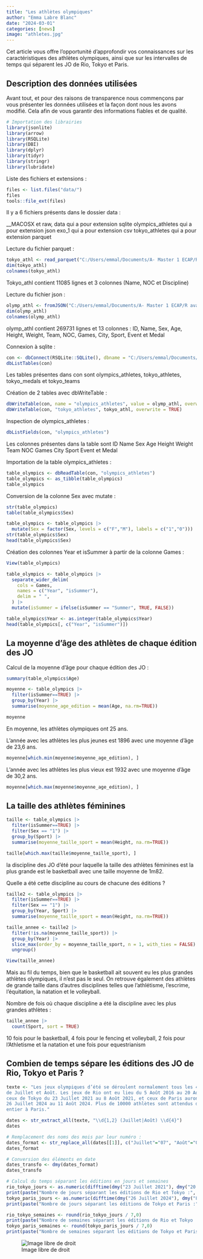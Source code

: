 ```yaml
---
title: "Les athlètes olympiques"
author: "Emma Labre Blanc"
date: "2024-03-01"
categories: [news]
image: "athletes.jpg"
---
```


Cet article vous offre l'opportunité d'approfondir vos connaissances sur les caractéristiques des athlètes olympiques, ainsi que sur les intervalles de temps qui séparent les JO de Rio, Tokyo et Paris.

## Description des données utilisées

Avant tout, et pour des raisons de transparence nous commençons par vous présenter les données utilisées et la façon dont nous les avons modifié. Cela afin de vous garantir des informations fiables et de qualité.

```r
# Importation des librairies
library(jsonlite)
library(arrow)
library(RSQLite)
library(DBI)
library(dplyr)
library(tidyr)
library(stringr)
library(lubridate)
```

Liste des fichiers et extensions :

```r
files <- list.files("data/")
files
tools::file_ext(files)
```

Il y a 6 fichiers présents dans le dossier data :

\_\_MACOSX et raw, data qui a pour extension sqlite olympics_athletes qui a pour extension json exo_1 qui a pour extension csv tokyo_athletes qui a pour extension parquet

Lecture du fichier parquet :

```r
tokyo_athl <- read_parquet("C:/Users/emmal/Documents/A- Master 1 ECAP/R avancé et Git/Exercices/data/tokyo_athletes.parquet")
dim(tokyo_athl)
colnames(tokyo_athl)
```

Tokyo_athl contient 11085 lignes et 3 colonnes (Name, NOC et Discipline)

Lecture du fichier json :

```r
olymp_athl <- fromJSON("C:/Users/emmal/Documents/A- Master 1 ECAP/R avancé et Git/Exercices/data/olympics_athletes.json")
dim(olymp_athl)
colnames(olymp_athl)
```

olymp_athl contient 269731 lignes et 13 colonnes : ID, Name, Sex, Age, Height, Weight, Team, NOC, Games, City, Sport, Event et Medal

Connexion à sqlite :

```r
con <- dbConnect(RSQLite::SQLite(), dbname = "C:/Users/emmal/Documents/A- Master 1 ECAP/R avancé et Git/Exercices/data/data.sqlite")
dbListTables(con)
```

Les tables présentes dans con sont olympics_athletes, tokyo_athletes, tokyo_medals et tokyo_teams

Création de 2 tables avec dbWriteTable :

```r
dbWriteTable(con, name = "olympics_athletes", value = olymp_athl, overwrite = TRUE)
dbWriteTable(con, "tokyo_athletes", tokyo_athl, overwrite = TRUE)
```

Inspection de olympics_athletes :

```r
dbListFields(con, "olympics_athletes")
```

Les colonnes présentes dans la table sont ID Name Sex Age Height Weight Team NOC Games City Sport Event et Medal

Importation de la table olympics_athletes :

```r
table_olympics <- dbReadTable(con, "olympics_athletes")
table_olympics <- as_tibble(table_olympics)
table_olympics
```

Conversion de la colonne Sex avec mutate :

```r
str(table_olympics)
table(table_olympics$Sex)

table_olympics <- table_olympics |>
  mutate(Sex = factor(Sex, levels = c("F","M"), labels = c("1","0")))
str(table_olympics$Sex)
head(table_olympics$Sex)
```

Création des colonnes Year et isSummer à partir de la colonne Games :

```r
View(table_olympics)

table_olympics <- table_olympics |>
  separate_wider_delim(
    cols = Games,
    names = c("Year", "isSummer"),
    delim = " ",
  ) |>
  mutate(isSummer = ifelse(isSummer == "Summer", TRUE, FALSE))

table_olympics$Year <- as.integer(table_olympics$Year)
head(table_olympics[, c("Year", "isSummer")])
```

## La moyenne d'âge des athlètes de chaque édition des JO

Calcul de la moyenne d'âge pour chaque édition des JO :

```r
summary(table_olympics$Age)

moyenne <- table_olympics |>
  filter(isSummer==TRUE) |>
  group_by(Year) |>
  summarise(moyenne_age_edition = mean(Age, na.rm=TRUE))

moyenne
```

En moyenne, les athlètes olympiques ont 25 ans.

L'année avec les athlètes les plus jeunes est 1896 avec une moyenne d'âge de 23,6 ans.

```r
moyenne[which.min(moyenne$moyenne_age_edition), ]
```

L'année avec les athlètes les plus vieux est 1932 avec une moyenne d'âge de 30,2 ans.

```r
moyenne[which.max(moyenne$moyenne_age_edition), ]
```

## La taille des athlètes féminines

```r
taille <- table_olympics |>
  filter(isSummer==TRUE) |>
  filter(Sex == "1") |>
  group_by(Sport) |>
  summarise(moyenne_taille_sport = mean(Height, na.rm=TRUE))

taille[which.max(taille$moyenne_taille_sport), ] 
```

la discipline des JO d'été pour laquelle la taille des athlètes féminines est la plus grande est le basketball avec une taille moyenne de 1m82.

Quelle a été cette discipline au cours de chacune des éditions ?

```r
taille2 <- table_olympics |>
  filter(isSummer==TRUE) |>
  filter(Sex == "1") |>
  group_by(Year, Sport) |>
  summarise(moyenne_taille_sport = mean(Height, na.rm=TRUE))

taille_annee <- taille2 |>
  filter(!is.na(moyenne_taille_sport)) |>
  group_by(Year) |>
  slice_max(order_by = moyenne_taille_sport, n = 1, with_ties = FALSE) |>
  ungroup()

View(taille_annee)
```

Mais au fil du temps, bien que le basketball ait souvent eu les plus grandes athlètes olympiques, il n'est pas le seul. On retrouve également des athlètes de grande taille dans d'autres disciplines telles que l'athlétisme, l'escrime, l'équitation, la natation et le volleyball.

Nombre de fois où chaque discipline a été la discipline avec les plus grandes athlètes :

```r
taille_annee |>
  count(Sport, sort = TRUE)
```

10 fois pour le basketball, 4 fois pour le fencing et volleyball, 2 fois pour l'Athletisme et la natation et une fois pour equestrianism

## Combien de temps sépare les éditions des JO de Rio, Tokyo et Paris ?

```r
texte <- "Les jeux olympiques d’été se déroulent normalement tous les 4 ans, durant les mois
de Juillet et Août. Les jeux de Rio ont eu lieu du 5 Août 2016 au 20 Août 2016,
ceux de Tokyo du 23 Juillet 2021 au 8 Août 2021, et ceux de Paris auront lieu du
26 Juillet 2024 au 11 Août 2024. Plus de 10000 athlètes sont attendus du monde
entier à Paris."

dates <- str_extract_all(texte, "\\d{1,2} (Juillet|Août) \\d{4}")
dates
```

```r
# Remplacement des noms des mois par leur numéro :
dates_format <- str_replace_all(dates[[1]], c("Juillet"="07", "Août"="08"))
dates_format
```

```r
# Conversion des éléments en date
dates_transfo <- dmy(dates_format)
dates_transfo
```

```r
# Calcul du temps séparant les éditions en jours et semaines
rio_tokyo_jours <- as.numeric(difftime(dmy("23 Juillet 2021"), dmy("20 Août 2016"), units = "days"))
print(paste("Nombre de jours séparant les éditions de Rio et Tokyo :", rio_tokyo_jours, " jours."))
tokyo_paris_jours <- as.numeric(difftime(dmy("26 Juillet 2024"), dmy("8 Août 2021"), units = "days"))
print(paste("Nombre de jours séparant les éditions de Tokyo et Paris :", tokyo_paris_jours, " jours."))

rio_tokyo_semaines <- round(rio_tokyo_jours / 7,0)
print(paste("Nombre de semaines séparant les éditions de Rio et Tokyo :", rio_tokyo_semaines, " semaines."))
tokyo_paris_semaines <- round(tokyo_paris_jours / 7,0)
print(paste("Nombre de semaines séparant les éditions de Tokyo et Paris :", rio_tokyo_semaines, " semaines."))
```

![Image libre de droit](athletes.jpg)
